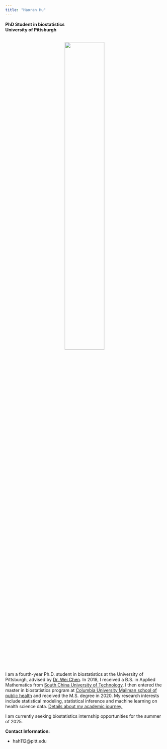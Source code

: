 ```yaml
---
title: "Haoran Hu"
---
```

**PhD Student in biostatistics**<br>
**University of Pittsburgh**

<br>
<center>
<img src=".\\pictures\\profile picture.jpg" style="width:50%"> 
</center>
<br>

<p align="left">I am a fourth-year Ph.D. student in biostatistics at the University of Pittsburgh, advised by [Dr. Wei Chen](https://www.pediatrics.pitt.edu/people/wei-chen-phd). In 2018, I received a B.S. in Applied Mathematics from [South China University of Technology](https://www.scut.edu.cn/en/). I then entered the master in biostatistics
program at [Columbia University Mailman school of public health](http://www.mailman.columbia.edu) and received the M.S. degree in 2020. My research interests include statistical modeling, statistical inference and machine learning on health science data. [Details about my academic journey.](about.html) 

I am currently seeking biostatistics internship opportunities for the summer of 2025.

</p>

**Contact Information:**

* hah112@pitt.edu
